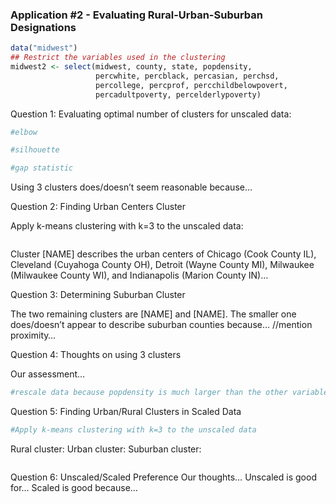 ### Application #2 - Evaluating Rural-Urban-Suburban Designations
```r
data("midwest")
## Restrict the variables used in the clustering
midwest2 <- select(midwest, county, state, popdensity, 
                   percwhite, percblack, percasian, perchsd, 
                   percollege, percprof, percchildbelowpovert, 
                   percadultpoverty, percelderlypoverty)
```
Question 1: Evaluating optimal number of clusters for unscaled data: 

```r
#elbow
```

```r
#silhouette
```

```r
#gap statistic
```
Using 3 clusters does/doesn't seem reasonable because...

Question 2: Finding Urban Centers Cluster

Apply k-means clustering with k=3 to the unscaled data:
```r
```
Cluster [NAME] describes the urban centers of Chicago (Cook County IL), Cleveland (Cuyahoga County OH), Detroit (Wayne County MI), Milwaukee (Milwaukee County WI), and Indianapolis (Marion County IN)...

Question 3: Determining Suburban Cluster

The two remaining clusters are [NAME] and [NAME]. The smaller one does/doesn't appear to describe suburban counties because...
//mention proximity...

Question 4: Thoughts on using 3 clusters

Our assessment...

```r
#rescale data because popdensity is much larger than the other variables, which are percentages
```
Question 5: Finding Urban/Rural Clusters in Scaled Data

```r
#Apply k-means clustering with k=3 to the unscaled data
```
Rural cluster:
Urban cluster:
Suburban cluster: 

```r
```
Question 6: Unscaled/Scaled Preference
Our thoughts... 
Unscaled is good for...
Scaled is good because...
